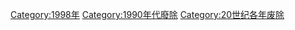{{discat|199|8|1989|2000}}
{{Commonscat|1998 disestablishments}}

[[Category:1998年|Category:1998年]]
[[Category:1990年代廢除|Category:1990年代廢除]]
[[Category:20世纪各年废除|Category:20世纪各年废除]]